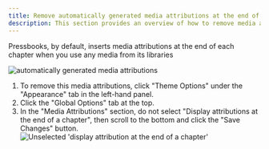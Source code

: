 ```yaml
---
title: Remove automatically generated media attributions at the end of each chapter
description: This section provides an overview of how to remove media attributions that appear at the end of each chapter.
---
```


Pressbooks, by default, inserts media attributions at the end of each chapter when you use any media from its libraries

![automatically generated media attributions](/remove-media-attributions/generated-media-attributions.png)

1. To remove this media attributions, click "Theme Options" under the "Appearance" tab in the left-hand panel.
2. Click the "Global Options" tab at the top.
3. In the "Media Attributions" section, do not select "Display attributions at the end of a chapter", then scroll to the bottom and click the "Save Changes" button.
   ![Unselected 'display attribution at the end of a chapter'](/remove-media-attributions/media-attributions-option.png)
